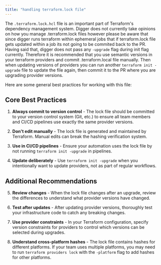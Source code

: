 ```yaml
---
title: "handling terraform.lock file"
---
```


The `.terraform.lock.hcl` file is an important part of Terraform's dependency management system.
Digger does not currently take opinions on how you manage .terraform.lock files however please be aware that since digger runs terraform
 within ephemeral jobs that if terraform.lock file gets updated within a job its not going to be commited back to the PR.
 Having said that, digger does not pass any `-upgrade` flag during init flag currently. Therefore it is recommended that you use semantic versions
 in your terraform providers and commit .terraform.local file manually. Then when updating versions of providers you can run another `terraform init -upgrade` file to update the file again,
 then commit it to the PR where you are upgrading provider versions.

 Here are some general best practices for working with this file:

## Core Best Practices

1. **Always commit to version control** - The lock file should be committed to your version control system (Git, etc.) to ensure all team members and CI/CD pipelines use exactly the same provider versions.

2. **Don't edit manually** - The lock file is generated and maintained by Terraform. Manual edits can break the hashing verification system.

3. **Use in CI/CD pipelines** - Ensure your automation uses the lock file by not running `terraform init -upgrade` in pipelines.

4. **Update deliberately** - Use `terraform init -upgrade` when you intentionally want to update providers, not as part of regular workflows.

## Additional Recommendations

5. **Review changes** - When the lock file changes after an upgrade, review the differences to understand what provider versions have changed.

6. **Test after updates** - After updating provider versions, thoroughly test your infrastructure code to catch any breaking changes.

7. **Use provider constraints** - In your Terraform configuration, specify version constraints for providers to control which versions can be selected during upgrades.

8. **Understand cross-platform hashes** - The lock file contains hashes for different platforms. If your team uses multiple platforms, you may need to run `terraform providers lock` with the `-platform` flag to add hashes for other platforms.